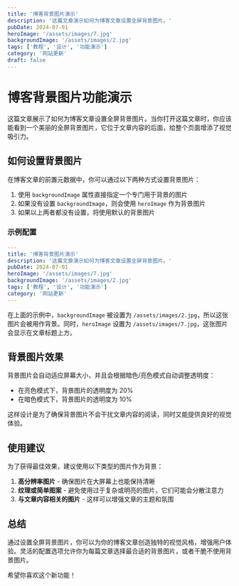```yaml
---
title: '博客背景图片演示'
description: '这篇文章演示如何为博客文章设置全屏背景图片。'
pubDate: 2024-07-01
heroImage: '/assets/images/7.jpg'
backgroundImage: '/assets/images/2.jpg'
tags: ['教程', '设计', '功能演示']
category: '网站更新'
draft: false
---
```


# 博客背景图片功能演示

这篇文章展示了如何为博客文章设置全屏背景图片。当你打开这篇文章时，你应该能看到一个美丽的全屏背景图片，它位于文章内容的后面，给整个页面增添了视觉吸引力。

## 如何设置背景图片

在博客文章的前置元数据中，你可以通过以下两种方式设置背景图片：

1. 使用 `backgroundImage` 属性直接指定一个专门用于背景的图片
2. 如果没有设置 `backgroundImage`，则会使用 `heroImage` 作为背景图片
3. 如果以上两者都没有设置，将使用默认的背景图片

### 示例配置

```yaml
---
title: '博客背景图片演示'
description: '这篇文章演示如何为博客文章设置全屏背景图片。'
pubDate: 2024-07-01
heroImage: '/assets/images/7.jpg'
backgroundImage: '/assets/images/2.jpg'
tags: ['教程', '设计', '功能演示']
category: '网站更新'
---
```

在上面的示例中，`backgroundImage` 被设置为 `/assets/images/2.jpg`，所以这张图片会被用作背景。同时，`heroImage` 设置为 `/assets/images/7.jpg`，这张图片会显示在文章标题上方。

## 背景图片效果

背景图片会自动适应屏幕大小，并且会根据暗色/亮色模式自动调整透明度：

- 在亮色模式下，背景图片的透明度为 20%
- 在暗色模式下，背景图片的透明度为 10%

这样设计是为了确保背景图片不会干扰文章内容的阅读，同时又能提供良好的视觉体验。

## 使用建议

为了获得最佳效果，建议使用以下类型的图片作为背景：

1. **高分辨率图片** - 确保图片在大屏幕上也能保持清晰
2. **纹理或简单图案** - 避免使用过于复杂或明亮的图片，它们可能会分散注意力
3. **与文章内容相关的图片** - 这样可以增强文章的主题和氛围

## 总结

通过设置全屏背景图片，你可以为你的博客文章创造独特的视觉风格，增强用户体验。灵活的配置选项允许你为每篇文章选择最合适的背景图片，或者干脆不使用背景图片。

希望你喜欢这个新功能！ 